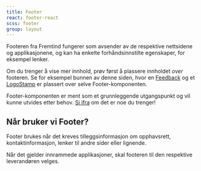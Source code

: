 ```yaml
---
title: Footer
react: footer-react
scss: footer
group: layout
---
```



<Ingress>
    Footeren fra Fremtind fungerer som avsender av de respektive nettsidene og applikasjonene, og kan ha enkelte
    forhåndsinnstilte egenskaper, for eksempel lenker.
</Ingress>

<ComponentExample scrollable component={FooterExample} codeExample={footerExampleCode} knobs={footerExampleKnobs} />

Om du trenger å vise mer innhold, prøv først å plassere innholdet _over_ footeren. Se for eksempel bunnen av denne siden, hvor en [Feedback](/komponenter/feedback) og et [LogoStamp](/komponenter/logo) er plassert over selve Footer-komponenten.

Footer-komponenten er ment som et grunnleggende utgangspunkt og vil kunne utvides etter behov. [Si ifra](https://github.com/fremtind/jokul/discussions/2344) om det er noe du trenger!

## Når bruker vi Footer?

Footer brukes når det kreves tilleggsinformasjon om opphavsrett, kontaktinformasjon, lenker til andre sider eller lignende.

Når det gjelder innrammede applikasjoner, skal footeren til den respektive leverandøren velges.
